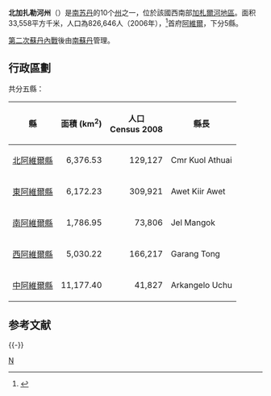 {{noteTA
|1=zh-hans:加扎勒; zh-hant:加札爾;
}}
{{Infobox state
|name          =北加扎勒河州
|native_name            = Northern Bahr el Ghazal
|other_name=
|nickname               = 
|motto                 =
|settlement_type=[[南蘇丹行政區劃|省]]
|image_skyline          =Village school in Northern Bahr el Ghazal, Sudan.jpg
|imagesize              = 
|image_caption          = 北加扎勒河州當地教室
|image_flag             = Flag of Northern Bahr el Ghazal.png
|image_seal             = 
|image_shield           = 
|image_map              =Northern Bahr el Ghazal Map.svg
|mapsize                = 
|map_caption            = 在南蘇丹的位置
|coordinates_display    = inline,title
|coordinates_region     = SD
|subdivision_type       = 國家
|subdivision_name       = {{flag|South Sudan}}
|subdivision_type1      = 地區
|subdivision_name1      =[[加札爾河地區|加札爾河地區]]
|subdivision_type2      = 下轄縣數
|subdivision_name2      = 5
|seat_type=首府
|seat=[[阿維爾|阿維爾]]
|government_type        = 
|leader_title           = 
|leader_name            = 
|established_title      =  
|established_date       = 
|area_magnitude         = 
|area_total_km2         = 30543.30
|population_as_of       = 2008
|population_note        = 
|population_total       = 720898
|population_density_km2 = auto
|timezone               =[[東非時間|EAT]]
|utc_offset             = +3
|latd=8|latm=44|lats= |latNS=N
|longd=26|longm=54|longs=|longEW=E	
|elevation_m              = 
|elevation_ft           = 
|postal_code_type       =  
|postal_code            =
|area_code              =
|website                = 
|footnotes              = 
}}

'''北加扎勒河州'''（{{lang-en|Northern Bahr el Ghazal}}）是[[南苏丹|南苏丹]]的10个[[南苏丹行政区划|州]]之一，位於該國西南部[[加札爾河地區|加札爾河地區]]。面积33,558平方千米，人口為826,646人（2006年），<ref>{{Cite web |url=http://bevoelkerungsstatistik.de/wg.php?x=&men=gadm&lng=de&dat=32&geo=-188&srt=3npn&col=aohdq |title=World Gazetter |access-date=2008-06-06 |archive-url=https://web.archive.org/web/20121113053839/http://bevoelkerungsstatistik.de/wg.php?x=&men=gadm&lng=de&dat=32&geo=-188&srt=3npn&col=aohdq |archive-date=2012-11-13 |dead-url=yes }}</ref>首府[[阿維爾|阿維爾]]，下分5縣。

[[第二次蘇丹內戰|第二次蘇丹內戰]]後由[[南蘇丹|南蘇丹]]管理。
== 行政區劃 ==
共分五縣：
{| class="sortable wikitable"
|-
! 縣  || 面積 (km<sup>2</sup>) || 人口<br>Census 2008 || 縣長
|-
| [[北阿維爾縣|北阿維爾縣]]  ||align="right"| 6,376.53||align="right"| 129,127|| Cmr Kuol Athuai
|-
| [[東阿維爾縣|東阿維爾縣]] ||align="right"| 6,172.23||align="right"| 309,921|| Awet Kiir Awet
|-
| [[南阿維爾縣|南阿維爾縣]] ||align="right"| 1,786.95||align="right"| 73,806|| Jel Mangok
|-
| [[西阿維爾縣|西阿維爾縣]] ||align="right"| 5,030.22||align="right"| 166,217|| Garang Tong
|-
| [[中阿維爾縣|中阿維爾縣]] ||align="right"| 11,177.40||align="right"| 41,827|| Arkangelo Uchu
|}

== 参考文献 ==
<div class="references-small">
<references />
</div>

{{-}}
{{南苏丹旧行政区划}}
{{SouthSudan-stub}}

[[Category:南苏丹州份|N]]